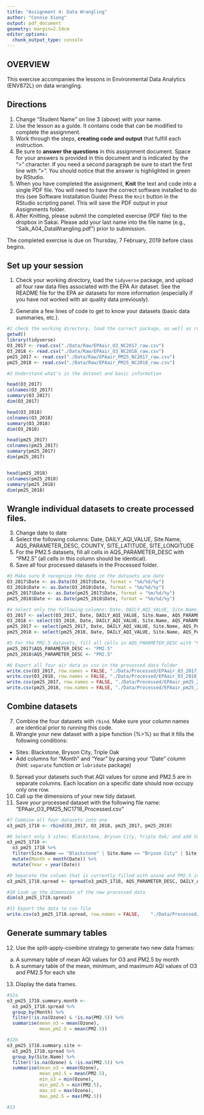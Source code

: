 ```yaml
---
title: "Assignment 4: Data Wrangling"
author: "Connie Xiong"
output: pdf_document
geometry: margin=2.54cm
editor_options: 
  chunk_output_type: console
---
```


## OVERVIEW

This exercise accompanies the lessons in Environmental Data Analytics (ENV872L) on data wrangling. 

## Directions
1. Change "Student Name" on line 3 (above) with your name.
2. Use the lesson as a guide. It contains code that can be modified to complete the assignment.
3. Work through the steps, **creating code and output** that fulfill each instruction.
4. Be sure to **answer the questions** in this assignment document.
Space for your answers is provided in this document and is indicated by the ">" character.
If you need a second paragraph be sure to start the first line with ">".
You should notice that the answer is highlighted in green by RStudio. 
6. When you have completed the assignment, **Knit** the text and code into a single PDF file.
You will need to have the correct software installed to do this (see Software Installation Guide)
Press the `Knit` button in the RStudio scripting panel.
This will save the PDF output in your Assignments folder.
8. After Knitting, please submit the completed exercise (PDF file) to the dropbox in Sakai. Please add your last name into the file name (e.g., "Salk_A04_DataWrangling.pdf") prior to submission.

The completed exercise is due on Thursday, 7 February, 2019 before class begins.

## Set up your session 
1. Check your working directory, load the `tidyverse` package, and upload all four raw data files associated with the EPA Air dataset. See the README file for the EPA air datasets for more information (especially if you have not worked with air quality data previously). 

2. Generate a few lines of code to get to know your datasets (basic data summaries, etc.).

```r
#1 check the working directory, load the correct package, as well as raw data files
getwd()
library(tidyverse)
O3_2017 <- read.csv("./Data/Raw/EPAair_O3_NC2017_raw.csv")
O3_2018 <- read.csv("./Data/Raw/EPAair_O3_NC2018_raw.csv")
pm25_2017 <- read.csv("./Data/Raw/EPAair_PM25_NC2017_raw.csv")
pm25_2018 <- read.csv("./Data/Raw/EPAair_PM25_NC2018_raw.csv")

#2 Understand what's in the dataset and basic information

head(O3_2017)
colnames(O3_2017)
summary(O3_2017)
dim(O3_2017)

head(O3_2018)
colnames(O3_2018)
summary(O3_2018)
dim(O3_2018)

head(pm25_2017)
colnames(pm25_2017)
summary(pm25_2017)
dim(pm25_2017)


head(pm25_2018)
colnames(pm25_2018)
summary(pm25_2018)
dim(pm25_2018)

```

## Wrangle individual datasets to create processed files.
3. Change date to date
4. Select the following columns: Date, DAILY_AQI_VALUE, Site.Name, AQS_PARAMETER_DESC, COUNTY, SITE_LATITUDE, SITE_LONGITUDE
5. For the PM2.5 datasets, fill all cells in AQS_PARAMETER_DESC with "PM2.5" (all cells in this column should be identical).
6. Save all four processed datasets in the Processed folder.

```r
#3 Make sure R recognize the date in the datasets are date
O3_2017$Date <- as.Date(O3_2017$Date, format = "%m/%d/%y")
O3_2018$Date <- as.Date(O3_2018$Date, format = "%m/%d/%y")
pm25_2017$Date <- as.Date(pm25_2017$Date, format = "%m/%d/%y")
pm25_2018$Date <- as.Date(pm25_2018$Date, format = "%m/%d/%y")

#4 Select only the following columns: Date, DAILY_AQI_VALUE, Site.Name, AQS_PARAMETER_DESC, COUNTY, SITE_LATITUDE, SITE_LONGITUDE
O3_2017 <- select(O3_2017, Date, DAILY_AQI_VALUE, Site.Name, AQS_PARAMETER_DESC, COUNTY, SITE_LATITUDE, SITE_LONGITUDE)
O3_2018 <- select(O3_2018, Date, DAILY_AQI_VALUE, Site.Name, AQS_PARAMETER_DESC, COUNTY, SITE_LATITUDE, SITE_LONGITUDE)
pm25_2017 <- select(pm25_2017, Date, DAILY_AQI_VALUE, Site.Name, AQS_PARAMETER_DESC, COUNTY, SITE_LATITUDE, SITE_LONGITUDE)
pm25_2018 <- select(pm25_2018, Date, DAILY_AQI_VALUE, Site.Name, AQS_PARAMETER_DESC, COUNTY, SITE_LATITUDE, SITE_LONGITUDE)

#5 For the PM2.5 datasets, fill all cells in AQS_PARAMETER_DESC with "PM2.5" (all cells in this column should be identical)
pm25_2017$AQS_PARAMETER_DESC <- "PM2.5"
pm25_2018$AQS_PARAMETER_DESC <- "PM2.5"

#6 Export all four air data as csv in the processed data folder
write.csv(O3_2017, row.names = FALSE, "./Data/Processed/EPAair_O3_2017_processed.csv")
write.csv(O3_2018, row.names = FALSE, "./Data/Processed/EPAair_O3_2018_processed.csv")
write.csv(pm25_2017, row.names = FALSE, "./Data/Processed/EPAair_pm25_2017_processed.csv")
write.csv(pm25_2018, row.names = FALSE, "./Data/Processed/EPAair_pm25_2018_processed.csv")

```


## Combine datasets
7. Combine the four datasets with `rbind`. Make sure your column names are identical prior to running this code. 
8. Wrangle your new dataset with a pipe function (%>%) so that it fills the following conditions: 

* Sites: Blackstone, Bryson City, Triple Oak
* Add columns for "Month" and "Year" by parsing your "Date" column (hint: `separate` function or `lubridate` package)

9. Spread your datasets such that AQI values for ozone and PM2.5 are in separate columns. Each location on a specific date should now occupy only one row.
10. Call up the dimensions of your new tidy dataset.
11. Save your processed dataset with the following file name: "EPAair_O3_PM25_NC1718_Processed.csv"

```r
#7 Combine all four datasets into one
o3_pm25_1718 <- rbind(O3_2017, O3_2018, pm25_2017, pm25_2018)

#8 Select only 3 sites: Blackstone, Bryson City, Triple Oak; and add two new columns of their month and year
o3_pm25_1718 <- 
  o3_pm25_1718 %>%
  filter(Site.Name == "Blackstone" | Site.Name == "Bryson City" | Site.Name == "Triple Oak") %>%
  mutate(Month = month(Date)) %>%
  mutate(Year = year(Date))

#9 Separate the column that is currently filled with ozone and PM2.5 into two separate columns; basically you grabbed the values under the two columns
o3_pm25_1718.spread <- spread(o3_pm25_1718, AQS_PARAMETER_DESC, DAILY_AQI_VALUE)

#10 Look up the dimension of the new processed data
dim(o3_pm25_1718.spread)

#11 Export the data to csv file
write.csv(o3_pm25_1718.spread, row.names = FALSE,    "./Data/Processed/EPAair_O3_PM25_NC1718_Processed.csv")

```


## Generate summary tables
12. Use the split-apply-combine strategy to generate two new data frames: 
a. A summary table of mean AQI values for O3 and PM2.5 by month
b. A summary table of the mean, minimum, and maximum AQI values of O3 and PM2.5 for each site
13. Display the data frames.

```r
#12a 
o3_pm25_1718.summary.month <-
  o3_pm25_1718.spread %>%
  group_by(Month) %>%
  filter(!is.na(Ozone) & !is.na(PM2.5)) %>%
  summarise(mean_o3 = mean(Ozone),
            mean_pm2.5 = mean(PM2.5))

#12b
o3_pm25_1718.summary.site <-
  o3_pm25_1718.spread %>%
  group_by(Site.Name) %>%
  filter(!is.na(Ozone) & !is.na(PM2.5)) %>%
  summarise(mean_o3 = mean(Ozone),
            mean_pm2.5 = mean(PM2.5),
            min_o3 = min(Ozone),
            min_pm2.5 = min(PM2.5),
            max_o3 = max(Ozone),
            max_pm2.5 = max(PM2.5))

#13


```

